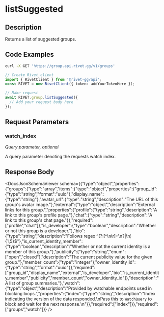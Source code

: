 

# listSuggested

## Description

Returns a list of suggested groups.


## Code Examples

<CodeGroup title='Request' tag='GET' label='https://group.api.rivet.gg/v1/groups'>

```bash {{ title: 'cURL' }}
curl -X GET 'https://group.api.rivet.gg/v1/groups'
```

```ts
// Create Rivet client
import { RivetClient } from '@rivet-gg/api';
const RIVET = new RivetClient({ token: addYourTokenHere });

// Make request
await RIVET.group.listSuggested({
  // Add your request body here
});
```

</CodeGroup>


## Request Parameters


### watch_index

_Query parameter, optional_


A query parameter denoting the requests watch index.


## Response Body

<DocsJsonSchemaViewer schema={{"type":"object","properties":{"groups":{"type":"array","items":{"type":"object","properties":{"group_id":{"type":"string","format":"uuid"},"display_name":{"type":"string"},"avatar_url":{"type":"string","description":"The URL of this group's avatar image."},"external":{"type":"object","description":"External links for this group.","properties":{"profile":{"type":"string","description":"A link to this group's profile page."},"chat":{"type":"string","description":"A link to this group's chat page."}},"required":["profile","chat"]},"is_developer":{"type":"boolean","description":"Whether or not this group is a developer."},"bio":{"type":"string","description":"Follows regex ^(?:[^\\n\\r]+\\n?|\\n){1,5}$"},"is_current_identity_member":{"type":"boolean","description":"Whether or not the current identity is a member of this group."},"publicity":{"type":"string","enum":["open","closed"],"description":"The current publicity value for the given group."},"member_count":{"type":"integer"},"owner_identity_id":{"type":"string","format":"uuid"}},"required":["group_id","display_name","external","is_developer","bio","is_current_identity_member","publicity","member_count","owner_identity_id"]},"description":"A list of group summaries."},"watch":{"type":"object","description":"Provided by watchable endpoints used in blocking loops.","properties":{"index":{"type":"string","description":"Index indicating the version of the data responded.\nPass this to `WatchQuery` to block and wait for the next response.\n"}},"required":["index"]}},"required":["groups","watch"]}} />

